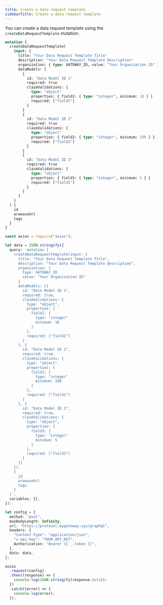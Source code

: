 ```yaml
---
title: Create a data request template
sidebarTitle: Create a data request template
---
```


You can create a data request template using the `createDataRequestTemplate` mutation.

```graphql
mutation {
  createDataRequestTemplate(
    input: {
      title: "Your Data Request Template Title"
      description: "Your Data Request Template Description"
      organization: { type: GATEWAY_ID, value: "Your Organization ID" }
      dataModels: [
        {
          id: "Data Model ID 1"
          required: true
          claimValidations: {
            type: "object"
            properties: { field1: { type: "integer", minimum: 10 } }
            required: ["field1"]
          }
        }
        {
          id: "Data Model ID 2"
          required: true
          claimValidations: {
            type: "object"
            properties: { field2: { type: "integer", minimum: 100 } }
            required: ["field2"]
          }
        }
        {
          id: "Data Model ID 3"
          required: true
          claimValidations: {
            type: "object"
            properties: { field3: { type: "integer", minimum: 5 } }
            required: ["field3"]
          }
        }
      ]
    }
  ) {
    id
    arweaveUrl
    tags
  }
}
```

<RequestExample>

```ts Node.js
const axios = require("axios");

let data = JSON.stringify({
  query: `mutation {
    createDataRequestTemplate(input: {
      title: "Your Data Request Template Title",
      description: "Your Data Request Template Description",
      organization: {
        type: GATEWAY_ID
        value: "Your Organization ID"
      }
      dataModels: [{
        id: "Data Model ID 1",
        required: true,
        claimValidations: {
          type: "object",
          properties: {
            field1: {
              type: "integer"
              minimum: 10
            }
          },
          required: ["field1"]
        }
      }, {
        id: "Data Model ID 2",
        required: true,
        claimValidations: {
          type: "object",
          properties: {
            field2: {
              type: "integer"
              minimum: 100
            }
          },
          required: ["field2"]
        }
      }, {
        id: "Data Model ID 3",
        required: true,
        claimValidations: {
          type: "object",
          properties: {
            field3: {
              type: "integer"
              minimum: 5
            }
          },
          required: ["field3"]
        }
      }]
    }),
    {
      id
      arweaveUrl
      tags
    }
  }`,
  variables: {},
});

let config = {
  method: "post",
  maxBodyLength: Infinity,
  url: "https://protocol.mygateway.xyz/graphql",
  headers: {
    "Content-Type": "application/json",
    "x-api-key": "YOUR_API_KEY",
    Authorization: "Bearer {{ _.token }}",
  },
  data: data,
};

axios
  .request(config)
  .then((response) => {
    console.log(JSON.stringify(response.data));
  })
  .catch((error) => {
    console.log(error);
  });
```

</RequestExample>
